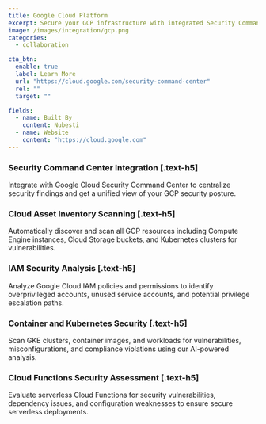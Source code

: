 ```yaml
---
title: Google Cloud Platform
excerpt: Secure your GCP infrastructure with integrated Security Command Center and continuous compliance monitoring
image: /images/integration/gcp.png
categories:
  - collaboration

cta_btn:
  enable: true
  label: Learn More
  url: "https://cloud.google.com/security-command-center"
  rel: ""
  target: ""

fields:
  - name: Built By
    content: Nubesti
  - name: Website
    content: "https://cloud.google.com"
---
```


<Gallery>
  <GalleryItem
    image_src="/integration/images/1.jpg"
    image_alt="example alt text"
    video_src="LXb3EKWsInQ"
    image_source="content-collection"
  />
  <GalleryItem
    width="1/2"
    image_src="/integration/images/2.jpg"
    image_alt="example alt text"
    image_source="content-collection"
  />
  <GalleryItem
    width="1/2"
    image_src="/integration/images/3.jpg"
    image_alt="example alt text"
    image_source="content-collection"
  />
</Gallery>

### Security Command Center Integration [.text-h5]

Integrate with Google Cloud Security Command Center to centralize security findings and get a unified view of your GCP security posture.

### Cloud Asset Inventory Scanning [.text-h5]

Automatically discover and scan all GCP resources including Compute Engine instances, Cloud Storage buckets, and Kubernetes clusters for vulnerabilities.

### IAM Security Analysis [.text-h5]

Analyze Google Cloud IAM policies and permissions to identify overprivileged accounts, unused service accounts, and potential privilege escalation paths.

### Container and Kubernetes Security [.text-h5]

Scan GKE clusters, container images, and workloads for vulnerabilities, misconfigurations, and compliance violations using our AI-powered analysis.

### Cloud Functions Security Assessment [.text-h5]

Evaluate serverless Cloud Functions for security vulnerabilities, dependency issues, and configuration weaknesses to ensure secure serverless deployments.
